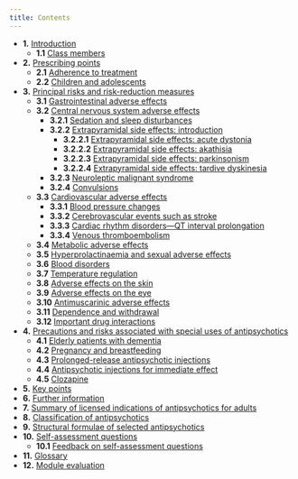 ```yaml
---
title: Contents
---
```



- **1.** [Introduction](/antipsychotics/CON155606_2)
  - **1.1** [Class members](/antipsychotics/CON155606_3)
- **2.** [Prescribing points](/antipsychotics/CON155606_4)
  - **2.1** [Adherence to treatment](/antipsychotics/CON155606_5)
  - **2.2** [Children and adolescents](/antipsychotics/CON155606_6)
- **3.** [Principal risks and risk-reduction measures](/antipsychotics/CON155606_7)
  - **3.1** [Gastrointestinal adverse effects](/antipsychotics/CON155606_8)
  - **3.2** [Central nervous system adverse effects](/antipsychotics/CON143740_9)
    - **3.2.1** [Sedation and sleep disturbances](/antipsychotics/CON155606_10)
    - **3.2.2** [Extrapyramidal side effects: introduction](/antipsychotics/CON155606_11)
      - **3.2.2.1** [Extrapyramidal side effects: acute dystonia](/antipsychotics/CON155606_12)
      - **3.2.2.2** [Extrapyramidal side effects: akathisia](/antipsychotics/CON155606_13)
      - **3.2.2.3** [Extrapyramidal side effects: parkinsonism](/antipsychotics/CON155606_14)
      - **3.2.2.4** [Extrapyramidal side effects: tardive dyskinesia](/antipsychotics/CON155606_15)
    - **3.2.3** [Neuroleptic malignant syndrome](/antipsychotics/CON155606_16)
    - **3.2.4** [Convulsions](/antipsychotics/CON155606_17)
  - **3.3** [Cardiovascular adverse effects](/antipsychotics/CON155606_18)
    - **3.3.1** [Blood pressure changes](/antipsychotics/CON155606_19)
    - **3.3.2** [Cerebrovascular events such as stroke](/antipsychotics/CON155606_20)
    - **3.3.3** [Cardiac rhythm disorders—QT interval prolongation](/antipsychotics/CON155606_21)
    - **3.3.4** [Venous thromboembolism](/antipsychotics/CON155606_21)
  - **3.4** [Metabolic adverse effects](/antipsychotics/CON155606_23)
  - **3.5** [Hyperprolactinaemia and sexual adverse effects](/antipsychotics/CON155606_24)
  - **3.6** [Blood disorders](/antipsychotics/CON155606_25)
  - **3.7** [Temperature regulation](/antipsychotics/CON155606_26)
  - **3.8** [Adverse effects on the skin](/antipsychotics/CON155606_27)
  - **3.9** [Adverse effects on the eye](/antipsychotics/CON155606_28)
  - **3.10** [Antimuscarinic adverse effects](/antipsychotics/CON155606_29)
  - **3.11** [Dependence and withdrawal](/antipsychotics/CON155606_30)
  - **3.12** [Important drug interactions](/antipsychotics/CON155606_31)
- **4.** [Precautions and risks associated with special uses of antipsychotics](/antipsychotics/CON155606_32)
  - **4.1** [Elderly patients with dementia](/antipsychotics/CON155606_33)
  - **4.2** [Pregnancy and breastfeeding](/antipsychotics/CON155606_34)
  - **4.3** [Prolonged-release antipsychotic injections](/antipsychotics/CON155606_35)
  - **4.4** [Antipsychotic injections for immediate effect](/antipsychotics/CON155606_36)
  - **4.5** [Clozapine](/antipsychotics/CON155606_37)
- **5.** [Key points](/antipsychotics/CON155606_38)
- **6.** [Further information](/antipsychotics/CON155606_39)
- **7.** [Summary of licensed indications of antipsychotics for adults](/antipsychotics/CON155606_40)
- **8.** [Classification of antipsychotics](/antipsychotics/CON155606_41)
- **9.** [Structural formulae of selected antipsychotics](/antipsychotics/CON155606_42)
- **10.** [Self-assessment questions](/antipsychotics/CON155606_43)
  - **10.1** [Feedback on self-assessment questions](/antipsychotics/CON155606_44)
- **11.** [Glossary](/antipsychotics/CON155606_45)
- **12.** [Module evaluation](/antipsychotics/CON155606_46)
